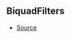 ## BiquadFilters



- [Source](https://github.com/Androz2091/discord-player/blob/e31bc2a/packages/equalizer/src/biquad/Coefficients.ts#L14)